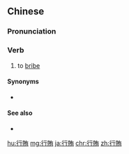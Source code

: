 {{also|行贿}}
==Chinese==
{{zh-forms|s=行贿}}

===Pronunciation===
{{zh-pron
|m=xínghuì
|c=hang4 kui2
|mn=qz,xm,zz:hêng-hóe/tw:hêng-hòe
|cat=v
}}

===Verb===
{{zh-verb}}

# to [[bribe]]

====Synonyms====
* {{zh-l|賄賂}}

====See also====
* {{zh-l|受賄}}

{{zh-cat|Advanced}}

[[hu:行賄]]
[[mg:行賄]]
[[ja:行賄]]
[[chr:行賄]]
[[zh:行賄]]